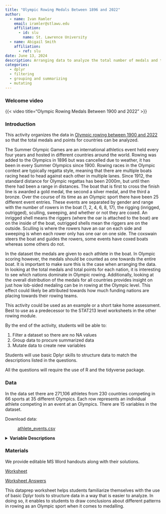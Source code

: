 ```yaml
---
title: "Olympic Rowing Medals Between 1896 and 2022"
author:
  - name: Ivan Ramler
    email: iramler@stlawu.edu
    affiliation:
      - id: slu
        name: St. Lawrence University
  - name: Abigail Smith
    affiliation:
      - ref: slu
date: June 13, 2024
description: Arranging data to analyze the total number of medals and the weighted points for nations competing in rowing events in the Summer Olympic Games between 1900 and 2022.
categories:
  - dplyr
  - filtering
  - grouping and summarizing
  - mutating
---
```


### Welcome video

{{< video  title="Olympic Rowing Medals Between 1900 and 2022" >}}

### Introduction

This activity organizes the data in [Olympic rowing between 1900 and 2022](https://www.kaggle.com/datasets/heesoo37/120-years-of-olympic-history-athletes-and-results?resource=download){target="_blank"} so that the total medals and points for countries can be analyzed. 

The Summer Olympic Games are an international athletics event held every four years and hosted in different countries around the world. Rowing was added to the Olympics in 1896 but was cancelled due to weather, it has been in every Summer Olympics since 1900. Rowing races in the Olympic context are typically regatta style, meaning that there are multiple boats racing head to head against each other in multiple lanes. Since 1912, the standard distance for Olympic regattas has been 2000m, but until then there had been a range in distances. The boat that is first to cross the finish line is awarded a gold medal, the second a silver medal, and the third a bronze. Over the course of its time as an Olympic sport there have been 25 different event entries. These events are separated by gender and range with the number of rowers in the boat (1, 2, 4, 6, 8, 17), the rigging (inrigged, outrigged), sculling, sweeping, and whether or not they are coxed. An inrigged shell means the riggers (where the oar is attached to the boat) are on the inside of the boat, outrigged shells mean the riggers are on the outside. Sculling is where the rowers have an oar on each side and sweeping is when each rower only has one oar on one side. The coxswain steers the boat and guides the rowers, some events have coxed boats whereas some others do not. 

In the dataset the medals are given to each athlete in the boat. In Olympic scoring however, the medals should be counted as one towards the entire boat. It is important to make sure this is the case when arranging the data. In looking at the total medals and total points for each nation, it is interesting to see which nations dominate in Olympic rowing. Additionally, looking at the overall distribution of the medals for all countries provides insight on just how lob-sided medaling can be in rowing at the Olympic level. This effect could likely be attributed towards how much funding nations are placing towards their rowing teams. 

::: {.callout-note collapse="true" title="Activity Length" appearance="minimal"}
This activity could be used as an example or a short take home assessment. Best to use as a predecessor to the STAT213 level worksheets in the other rowing module. 
:::

::: {.callout-note collapse="true" title="Learning Objectives" appearance="minimal"}
By the end of the activity, students will be able to:

1.  Filter a dataset so there are no NA values
2.  Group data to procure summarized data
3.  Mutate data to create new variables
:::

::: {.callout-note collapse="true" title="Methods" appearance="minimal"}
Students will use basic Dplyr skills to structure data to match the descriptions listed in the questions.  
:::

::: {.callout-note collapse="true" title="Technology Requirements" appearance="minimal"}
All the questions will require the use of R and the tidyverse package. 
:::

### Data

In the data set there are 271,106 athletes from 230 countries competing in 66 sports at 35 different Olympics. Each row represents an individual athlete competing in an event at an Olympics. There are 15 variables in the dataset. 

Download data: 

: [athlete_events.csv](athlete_events.csv){target="_blank"}

<details>
<summary><b>Variable Descriptions</b></summary>

| Variable | Description |
|-------------------|-----------------------------------------------------|
| `ID` | The ID number assigned to the athlete. |
| `Name` | The name of the athlete in `first name, last name` order. |
| `Sex` | The sex of the athlete. |
| `Age` | The age of the athlete at the time of competing. |
| `Height` | The height of the athlete at the time of competing. Measured in cm.|
| `Weight` | The weight of the athlete at the time of competing. Measured in kg.|
| `Team` | The team the athlete is a member of. In some cases this is different than the`NOC`. |
| `NOC` | The nation the athlete is representing, usually the best variable to choose to analyze nations. |
| `Games` | The Olympic Games the case is from. i.e. "1992 Summer Olympics". |
| `Year` | The year the athlete was competing. |
| `Season` | The season the athlete was competing, "Summer" or "Winter". |
| `City` | The city the Olympics were hosted in in the case. |
| `Sport` | The sport the athlete competed in. |
| `Event` | The event the athlete competed in. |
| `Medal` | If the athlete medaled, which medal they won. |

**Data Source**

[Kaggle](https://www.kaggle.com/datasets/heesoo37/120-years-of-olympic-history-athletes-and-results?resource=download){target="_blank"}

</details>

### Materials

We provide editable MS Word handouts along with their solutions.

[Worksheet](rowing_dataprep_worksheet.qmd)

[Worksheet Answers](rowing_dataprep_worksheet_ANSWERS.qmd)

::: {.callout-note collapse="true" title="Conclusion" appearance="minimal"}
This dataprep worksheet helps students familiarize themselves with the use of basic Dplyr tools to structure data in a way that is easier to analyze. In doing so, it enables to students to draw conclusions about different patterns in rowing as an Olympic sport when it comes to medalling. 
:::
